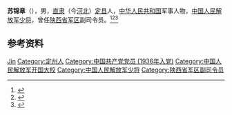 '''苏锦章'''（{{bd|1916年||2008年|3月2日}}），男，[[直隶|直隶]]（今[[河北|河北]]）[[定县|定县]]人，[[中华人民共和国|中华人民共和国]]军事人物，[[中国人民解放军少将|中国人民解放军少将]]，曾任[[陕西省军区|陕西省军区]]副司令员。<ref>{{Cite book|title=中国抗日战争人物大词典|author=刘景泉主编; 沈久泉, 王凯捷, 李卓副主编|publisher=天津大学出版社|year=1999|isbn=|location=|pages=}}</ref><ref>{{Cite book|title=中华军事人物大辞典|author=吴如蒿著; 陈策才, 张光彩, 赵功德等副主编|publisher=新华出版社|year=1989|isbn=|location=北京|pages=}}</ref><ref>{{Cite web|title=苏锦章|url=http://www.bddfz.com/?m=show&cid=125&id=1438|accessdate=2020-10-12|work=保定地方志|archive-date=2020-10-15|archive-url=https://web.archive.org/web/20201015203355/http://www.bddfz.com/?m=show&cid=125&id=1438|dead-url=no}}</ref>

== 参考资料 ==
{{reflist}}

{{中国人物小作品}}

{{Authority control}}
{{DEFAULTSORT:Su苏}}
[[Category:苏姓|Jin]]
[[Category:定州人|Category:定州人]]
[[Category:中国共产党党员_(1936年入党)|Category:中国共产党党员 (1936年入党)]]
[[Category:中国人民解放军开国大校|Category:中国人民解放军开国大校]]
[[Category:中国人民解放军少将|Category:中国人民解放军少将]]
[[Category:陕西省军区副司令员|Category:陕西省军区副司令员]]